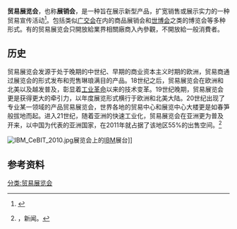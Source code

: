 {{expand|time=2010-05-01T03:36:28+00:00}}
'''贸易展览会'''，也称'''展销会'''，是一种旨在展示新型产品，扩宽销售或展示实力的一种贸易宣传活动<ref>{{cite web|language=zh-hans|url=http://www.zhanhui.org.cn/news/zhanhuiyanjiu/1/2409.html|title=展销会意义_展会研究|publisher=中国展会网|date=2010-03-13|accessdate=2010-05-01|deadurl=yes|archiveurl=https://web.archive.org/web/20100829042304/http://www.zhanhui.org.cn/news/zhanhuiyanjiu/1/2409.html|archivedate=2010-08-29}}</ref>。包括类似[[广交会|广交会]]在内的商品展销会和[[世博会|世博会]]之类的博览会等多种形式。有的贸易展览会只開放給業界相關廠商入內參觀，不開放給一般消費者。

==历史==
贸易展览会发源于处于晚期的中世纪、早期的商业资本主义时期的欧洲，贸易商通过展览会的形式发布和兜售琳琅满目的产品。18世纪之后，贸易展览会在欧洲和北美以及越发普及，彰显着[[工业革命|工业革命]]以来的技术变革。19世纪晚期，贸易展览会更是获得更大的牵引力，以年度展览形式横行于欧洲和北美大陆。20世纪出现了专业某一领域的产品贸易展览会，世界各地的贸易中心和展览中心大楼更是如春笋般拔地而起。进入21世纪，随着亚洲的快速工业化，贸易展览会在亚洲更为普及开来，以中国为代表的亚洲国家，在2011年就占据了该地区55%的出售空间。<ref>{{cite web |url=http://www.ttgmice.com/magazine-post/?term_id&issues&ID=33315 |title=存档副本 |accessdate=2016-07-30 |deadurl=yes |archiveurl=https://web.archive.org/web/20160811094330/http://www.ttgmice.com/magazine-post/?term_id&issues&ID=33315 |archivedate=2016-08-11 }}，新闻。</ref>

[[File:IBM_CeBIT_2010.jpg|thumb]]展览会上的[[IBM|IBM]]展台]]

==参考资料==
{{reflist}}
{{Authority control}}
[[分类:贸易展览会|分类:贸易展览会]]
